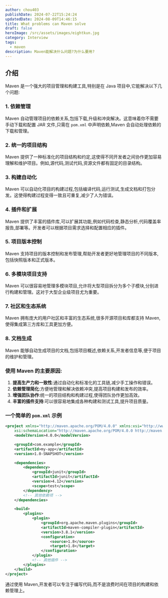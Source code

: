 ```yaml
---
author: chou403
publishDate: 2024-07-22T15:24:24
updatedDate: 2024-08-09T14:46:15
title: What problems can Maven solve
draft: false
heroImage: /src/assets/images/eightkun.jpg
category: Interview
tags:
  - maven
description: Maven能解决什么问题?为什么要用?
---
```


## 介绍

Maven 是一个强大的项目管理和构建工具,特别是在 Java 项目中,它能解决以下几个问题:

### 1. **依赖管理**

Maven 自动管理项目的依赖关系,包括下载,升级和冲突解决。这意味着你不需要手动下载和配置 JAR 文件,只需在 `pom.xml` 中声明依赖,Maven 会自动处理依赖的下载和管理。

### 2. **统一的项目结构**

Maven 提供了一种标准化的项目结构和约定,这使得不同开发者之间协作更加容易理解和维护项目。例如,源代码,测试代码,资源文件都有固定的目录结构。

### 3. **构建自动化**

Maven 可以自动化项目的构建过程,包括编译代码,运行测试,生成文档和打包分发。这使得构建过程变得一致且可重复,减少了人为错误。

### 4. **插件和扩展**

Maven 提供了丰富的插件库,可以扩展其功能,例如代码检查,静态分析,代码覆盖率报告,部署等。开发者可以根据项目需求选择和配置相应的插件。

### 5. **项目版本控制**

Maven 支持项目的版本控制和发布管理,帮助开发者更好地管理项目的不同版本,包括快照版本和正式版本。

### 6. **多模块项目支持**

Maven 可以很容易地管理多模块项目,允许将大型项目拆分为多个子模块,分别进行构建和管理。这对于大型企业级项目尤为重要。

### 7. **社区和生态系统**

Maven 拥有庞大的用户社区和丰富的生态系统,很多开源项目和库都支持 Maven,使得集成第三方库和工具更加方便。

### 8. **文档生成**

Maven 能够自动生成项目的文档,包括项目概述,依赖关系,开发者信息等,便于项目的维护和管理。

### 使用 Maven 的主要原因:

1. **提高生产力和一致性**:通过自动化和标准化的工具链,减少手工操作和错误。
2. **依赖管理简化**:方便地管理和解决依赖冲突,提高项目构建和发布的效率。
3. **增强团队协作**:统一的项目结构和构建过程,使得团队协作更加高效。
4. **丰富的插件支持**:可以很容易地集成各种构建和测试工具,提升项目质量。

### 一个简单的 `pom.xml` 示例

```xml
<project xmlns="http://maven.apache.org/POM/4.0.0" xmlns:xsi="http://www.w3.org/2001/XMLSchema-instance"
    xsi:schemaLocation="http://maven.apache.org/POM/4.0.0 http://maven.apache.org/xsd/maven-4.0.0.xsd">
    <modelVersion>4.0.0</modelVersion>

    <groupId>com.example</groupId>
    <artifactId>my-app</artifactId>
    <version>1.0-SNAPSHOT</version>

    <dependencies>
        <dependency>
            <groupId>junit</groupId>
            <artifactId>junit</artifactId>
            <version>4.12</version>
            <scope>test</scope>
        </dependency>
        <!-- 其他依赖项 -->
    </dependencies>

    <build>
        <plugins>
            <plugin>
                <groupId>org.apache.maven.plugins</groupId>
                <artifactId>maven-compiler-plugin</artifactId>
                <version>3.8.1</version>
                <configuration>
                    <source>1.8</source>
                    <target>1.8</target>
                </configuration>
            </plugin>
            <!-- 其他插件 -->
        </plugins>
    </build>
</project>
```

通过使用 Maven,开发者可以专注于编写代码,而不是浪费时间在项目的构建和依赖管理上。
